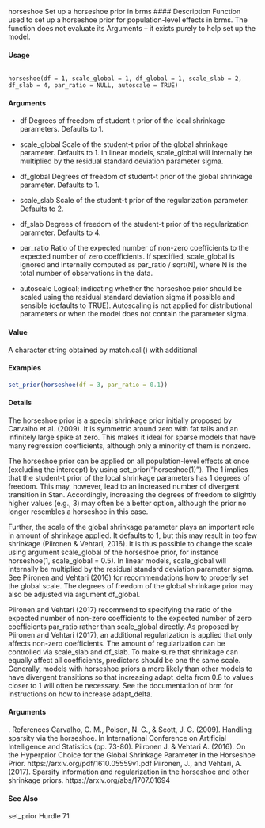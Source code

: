 
horseshoe Set up a horseshoe prior in brms
#### Description 
Function used to set up a horseshoe prior for population-level effects in brms. The function does
not evaluate its Arguments
 – it exists purely to help set up the model.

#### Usage
<pre><code>
horseshoe(df = 1, scale_global = 1, df_global = 1, scale_slab = 2,
df_slab = 4, par_ratio = NULL, autoscale = TRUE)
</code></pre>
#### Arguments

* df Degrees of freedom of student-t prior of the local shrinkage parameters. Defaults to 1.
* scale_global Scale of the student-t prior of the global shrinkage parameter. Defaults to 1.
In linear models, scale_global will internally be multiplied by the residual standard deviation parameter sigma.
* df_global Degrees of freedom of student-t prior of the global shrinkage parameter. Defaults to 1.
* scale_slab Scale of the student-t prior of the regularization parameter. Defaults to 2.
* df_slab Degrees of freedom of the student-t prior of the regularization parameter. Defaults to 4.
* par_ratio Ratio of the expected number of non-zero coefficients to the expected number of zero coefficients. If specified, scale_global is ignored and internally computed as par_ratio / sqrt(N), where N is the total number of observations in the
data.

* autoscale Logical; indicating whether the horseshoe prior should be scaled using the residual standard deviation sigma if possible and sensible (defaults to TRUE). Autoscaling is not applied for distributional parameters or when the model does
not contain the parameter sigma.

#### Value
A character string obtained by match.call() with additional </code></pre>


#### Examples 
```r
set_prior(horseshoe(df = 3, par_ratio = 0.1))

```

#### Details
The horseshoe prior is a special shrinkage prior initially proposed by Carvalho et al. (2009). It is symmetric around zero with fat tails and an infinitely large spike at zero. This makes it ideal for sparse models that have many regression coefficients, although only a minority of them is nonzero.

The horseshoe prior can be applied on all population-level effects at once (excluding the intercept) by using set_prior("horseshoe(1)"). The 1 implies that the student-t prior of the local shrinkage parameters has 1 degrees of freedom. This may, however, lead to an increased number of divergent transition in Stan. Accordingly, increasing the degrees of freedom to slightly higher values (e.g., 3) may often be a better option, although the prior no longer resembles a horseshoe in this case. 

Further, the scale of the global shrinkage parameter plays an important role in amount of shrinkage applied. It defaults to 1, but this may result in too few shrinkage (Piironen & Vehtari, 2016). It is thus possible to change the scale using argument scale_global of the horseshoe prior, for instance horseshoe(1, scale_global = 0.5). In linear models, scale_global will internally be multiplied by the residual standard deviation parameter sigma. See Piironen and Vehtari (2016) for recommendations how to properly set the global scale. The degrees of freedom of the global shrinkage prior may also be adjusted via argument df_global. 

Piironen and Vehtari (2017) recommend to specifying the ratio of the expected number of non-zero coefficients to the
expected number of zero coefficients par_ratio rather than scale_global directly. As proposed by Piironen and Vehtari (2017), an additional regularization is applied that only affects non-zero coefficients. The amount of regularization can be controlled via scale_slab and df_slab. To make sure that shrinkage can equally affect all coefficients, predictors should be one the same scale. Generally, models with horseshoe priors a more likely than other models to have divergent transitions so that increasing adapt_delta from 0.8 to values closer to 1 will often be necessary.
See the documentation of brm for instructions on how to increase adapt_delta.

#### Arguments
.
References
Carvalho, C. M., Polson, N. G., & Scott, J. G. (2009). Handling sparsity via the horseshoe. In
International Conference on Artificial Intelligence and Statistics (pp. 73-80).
Piironen J. & Vehtari A. (2016). On the Hyperprior Choice for the Global Shrinkage Parameter in
the Horseshoe Prior. https://arxiv.org/pdf/1610.05559v1.pdf
Piironen, J., and Vehtari, A. (2017). Sparsity information and regularization in the horseshoe and
other shrinkage priors. https://arxiv.org/abs/1707.01694

#### See Also
set_prior
Hurdle 71
